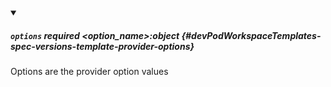 


<details className="config-field" data-expandable="true" open>
<summary>

##### `options` <span className="config-field-required" data-required="false">required</span> <span className="config-field-type">&lt;option_name&gt;:object</span> <span className="config-field-default"></span> <span className="config-field-enum"></span> {#devPodWorkspaceTemplates-spec-versions-template-provider-options}

Options are the provider option values

</summary>

<PartialOptionsreference />


</details>
